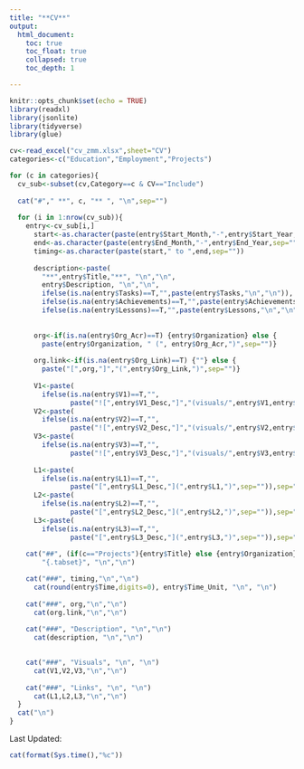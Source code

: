 ```yaml
---
title: "**CV**"
output:
  html_document:
    toc: true
    toc_float: true
    collapsed: true
    toc_depth: 1

---
```


```r
knitr::opts_chunk$set(echo = TRUE)
library(readxl)
library(jsonlite)
library(tidyverse)
library(glue)

```


```r

cv<-read_excel("cv_zmm.xlsx",sheet="CV")
categories<-c("Education","Employment","Projects")

for (c in categories){
  cv_sub<-subset(cv,Category==c & CV=="Include")
  
  cat("#"," **", c, "** ", "\n",sep="")
  
  for (i in 1:nrow(cv_sub)){
    entry<-cv_sub[i,]
      start<-as.character(paste(entry$Start_Month,"-",entry$Start_Year,sep=""))
      end<-as.character(paste(entry$End_Month,"-",entry$End_Year,sep=""))
      timing<-as.character(paste(start," to ",end,sep=""))
      
      description<-paste(
        "**",entry$Title,"**", "\n","\n",
        entry$Description, "\n","\n",
        ifelse(is.na(entry$Tasks)==T,"",paste(entry$Tasks,"\n","\n")),
        ifelse(is.na(entry$Achievements)==T,"",paste(entry$Achievements,"\n","\n")),
        ifelse(is.na(entry$Lessons)==T,"",paste(entry$Lessons,"\n","\n")),sep="")
        
      
      org<-if(is.na(entry$Org_Acr)==T) {entry$Organization} else {
        paste(entry$Organization, " (", entry$Org_Acr,")",sep="")}
      
      org.link<-if(is.na(entry$Org_Link)==T) {""} else {
        paste("[",org,"]","(",entry$Org_Link,")",sep="")}
      
      V1<-paste(
        ifelse(is.na(entry$V1)==T,"",
               paste("![",entry$V1_Desc,"]","(visuals/",entry$V1,entry$V1_Type,")",sep="")),sep="")
      V2<-paste(
        ifelse(is.na(entry$V2)==T,"",
               paste("![",entry$V2_Desc,"]","(visuals/",entry$V2,entry$V2_Type,")",sep="")),sep="")
      V3<-paste(
        ifelse(is.na(entry$V3)==T,"",
               paste("![",entry$V3_Desc,"]","(visuals/",entry$V3,entry$V3_Type,")",sep="")),sep="")
      
      L1<-paste(
        ifelse(is.na(entry$L1)==T,"",
               paste("[",entry$L1_Desc,"](",entry$L1,")",sep="")),sep="")
      L2<-paste(
        ifelse(is.na(entry$L2)==T,"",
               paste("[",entry$L2_Desc,"](",entry$L2,")",sep="")),sep="")
      L3<-paste(
        ifelse(is.na(entry$L3)==T,"",
               paste("[",entry$L3_Desc,"](",entry$L3,")",sep="")),sep="")
      
    cat("##", (if(c=="Projects"){entry$Title} else {entry$Organization}), 
        "{.tabset}", "\n","\n")

    cat("###", timing,"\n","\n")
      cat(round(entry$Time,digits=0), entry$Time_Unit, "\n", "\n")
      
    cat("###", org,"\n","\n")
      cat(org.link,"\n","\n")
      
    cat("###", "Description", "\n","\n")
      cat(description, "\n","\n")
      

    cat("###", "Visuals", "\n", "\n")
      cat(V1,V2,V3,"\n","\n")
      
    cat("###", "Links", "\n", "\n")
      cat(L1,L2,L3,"\n","\n")
  }
  cat("\n")
}

```

</div>
<div class="header-card">
Last Updated: 
```r

cat(format(Sys.time(),"%c"))
```
</div>

